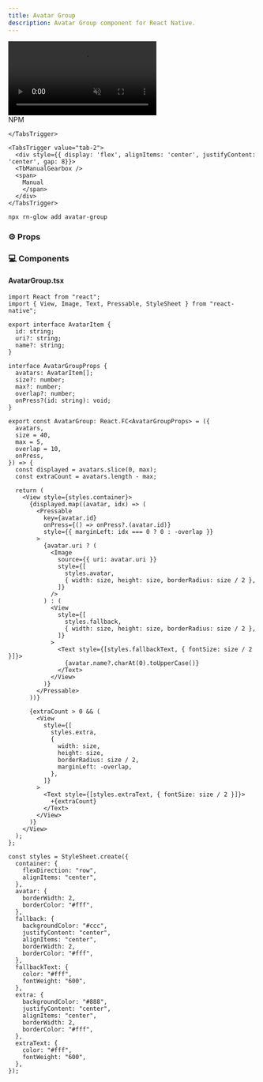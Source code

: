 ```yaml
---
title: Avatar Group
description: Avatar Group component for React Native.
---
```



<div className="flex justify-center items-center my-8">
  <video
    src="/avatar.mp4"
    autoPlay
    muted
    loop
    className="rounded-2xl"
    style={{ width: "80%", maxWidth: "960px", height: "auto" }}
  />
</div>

<Tabs defaultValue="tab-1">
<TabsList>
    <TabsTrigger value="tab-1">
      <div style={{ display: 'flex', alignItems: 'center', gap: 8 }}>
        <SiNpm />
        <span>NPM</span>
      </div>

    </TabsTrigger>

    <TabsTrigger value="tab-2">
      <div style={{ display: 'flex', alignItems: 'center', justifyContent: 'center', gap: 8}}>
      <TbManualGearbox />
      <span>
        Manual
        </span>
      </div>
    </TabsTrigger>

  </TabsList>

<TabsContent value="tab-1">
  
```bash
npx rn-glow add avatar-group
```


### ⚙️ Props



  </TabsContent>
</Tabs>

### 💻 Components
#### AvatarGroup.tsx

```tsx
import React from "react";
import { View, Image, Text, Pressable, StyleSheet } from "react-native";

export interface AvatarItem {
  id: string;
  uri?: string;
  name?: string;
}

interface AvatarGroupProps {
  avatars: AvatarItem[];
  size?: number;
  max?: number;
  overlap?: number;
  onPress?(id: string): void;
}

export const AvatarGroup: React.FC<AvatarGroupProps> = ({
  avatars,
  size = 40,
  max = 5,
  overlap = 10,
  onPress,
}) => {
  const displayed = avatars.slice(0, max);
  const extraCount = avatars.length - max;

  return (
    <View style={styles.container}>
      {displayed.map((avatar, idx) => (
        <Pressable
          key={avatar.id}
          onPress={() => onPress?.(avatar.id)}
          style={{ marginLeft: idx === 0 ? 0 : -overlap }}
        >
          {avatar.uri ? (
            <Image
              source={{ uri: avatar.uri }}
              style={[
                styles.avatar,
                { width: size, height: size, borderRadius: size / 2 },
              ]}
            />
          ) : (
            <View
              style={[
                styles.fallback,
                { width: size, height: size, borderRadius: size / 2 },
              ]}
            >
              <Text style={[styles.fallbackText, { fontSize: size / 2 }]}>
                {avatar.name?.charAt(0).toUpperCase()}
              </Text>
            </View>
          )}
        </Pressable>
      ))}

      {extraCount > 0 && (
        <View
          style={[
            styles.extra,
            {
              width: size,
              height: size,
              borderRadius: size / 2,
              marginLeft: -overlap,
            },
          ]}
        >
          <Text style={[styles.extraText, { fontSize: size / 2 }]}>
            +{extraCount}
          </Text>
        </View>
      )}
    </View>
  );
};

const styles = StyleSheet.create({
  container: {
    flexDirection: "row",
    alignItems: "center",
  },
  avatar: {
    borderWidth: 2,
    borderColor: "#fff",
  },
  fallback: {
    backgroundColor: "#ccc",
    justifyContent: "center",
    alignItems: "center",
    borderWidth: 2,
    borderColor: "#fff",
  },
  fallbackText: {
    color: "#fff",
    fontWeight: "600",
  },
  extra: {
    backgroundColor: "#888",
    justifyContent: "center",
    alignItems: "center",
    borderWidth: 2,
    borderColor: "#fff",
  },
  extraText: {
    color: "#fff",
    fontWeight: "600",
  },
});
```
